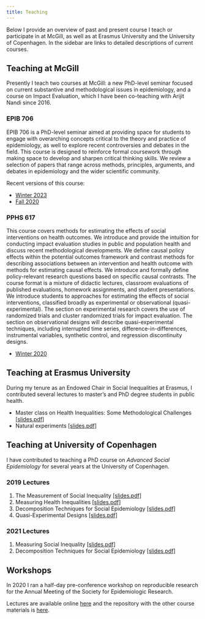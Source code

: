 ```yaml
---
title: Teaching
---
```


Below I provide an overview of past and present course I teach or participate in at McGill, as well as at Erasmus University and the University of Copenhagen. In the sidebar are links to detailed descriptions of current courses.

## Teaching at McGill
Presently I teach two courses at McGill: a new PhD-level seminar focused on current substantive and methodological issues in epidemiology, and a course on Impact Evaluation, which I have been co-teaching with Arijit Nandi since 2016.

### EPIB 706
EPIB 706 is a PhD-level seminar aimed at providing space for students to engage with overarching concepts critical to the theory and practice of epidemiology, as well to explore recent controversies and debates in the field. This course is designed to reinforce formal coursework through making space to develop and sharpen critical thinking skills. We review a selection of papers that range across methods, principles, arguments, and debates in epidemiology and the wider scientific community. 

Recent versions of this course:  

- [Winter 2023](epib-706-2023/index.qmd)
- [Fall 2020](epib-706-fall-2020/index.qmd)

### PPHS 617
This course covers methods for estimating the effects of social interventions on health outcomes. We introduce and provide the intuition for conducting impact evaluation studies in public and population health and discuss recent methodological developments. We define causal policy effects within the potential outcomes framework and contrast methods for describing associations between an intervention and health outcome with methods for estimating causal effects. We introduce and formally define policy-relevant research questions based on specific causal contrasts. The course format is a mixture of didactic lectures, classroom evaluations of published evaluations, homework assignments, and student presentations. We introduce students to approaches for estimating the effects of social interventions, classified broadly as experimental or observational (quasi-experimental). The section on experimental research covers the use of randomized trials and cluster randomized trials for impact evaluation. The section on observational designs will describe quasi-experimental techniques, including interrupted time series, difference-in-differences, instrumental variables, synthetic control, and regression discontinuity designs. 

- [Winter 2020](pphs-617-2020/index.qmd)

## Teaching at Erasmus University
During my tenure as an Endowed Chair in Social Inequalities at Erasmus, I contributed several lectures to master's and PhD degree students in public health.

- Master class on Health Inequalities: Some Methodological Challenges [[slides.pdf]](lectures/Harper-Erasmus-Master-slides.pdf)
- Natural experiments [[slides.pdf]](lectures/Natural-Experiments-EMC-2020.pdf)

## Teaching at University of Copenhagen

I have contributed to teaching a PhD course on *Advanced Social Epidemiology* for several years at the University of Copenhagen.

### 2019 Lectures
1. The Measurement of Social Inequality [[slides.pdf]](lectures/CPH1-Social-position-2019.pdf)
2. Measuring Health Inequalities [[slides.pdf]](lectures/CPH2-Measuring-inequality-2019.pdf)
3. Decomposition Techniques for Social Epidemiology [[slides.pdf]](lectures/CPH3-Decomposition-2019.pdf)
4. Quasi-Experimental Designs [[slides.pdf]](lectures/CPH4-Quasi-Experiments-2019.pdf)

### 2021 Lectures
1. Measuring Social Inequality [[slides.pdf]](lectures/02-inequality.pdf)
2. Decomposition Techniques for Social Epidemiology [[slides.pdf]](lectures/03-decomp.pdf)

## Workshops

In 2020 I ran a half-day pre-conference workshop on reproducible research for the Annual Meeting of the Society for Epidemiologic Research. 

Lectures are available online  [here](https://samharper.org/reproducibility-workshop-2020) and the repository with the other course materials is [here](https://github.com/sbh4th/reproducibility-workshop-2020).
